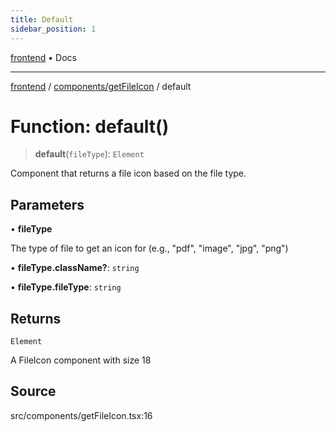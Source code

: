 ```yaml
---
title: Default
sidebar_position: 1
---
```


[frontend](../../..) • Docs

***

[frontend](../../..) / [components/getFileIcon](..) / default

# Function: default()

> **default**(`fileType`): `Element`

Component that returns a file icon based on the file type.

## Parameters

• **fileType**

The type of file to get an icon for (e.g., "pdf", "image", "jpg", "png")

• **fileType.className?**: `string`

• **fileType.fileType**: `string`

## Returns

`Element`

A FileIcon component with size 18

## Source

src/components/getFileIcon.tsx:16
